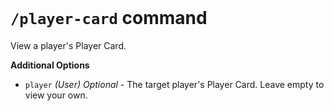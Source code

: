<br/>

# `/player-card` command

View a player's Player Card.

**Additional Options**
- `player` *(User)* *Optional* - The target player's Player Card. Leave empty to view your own.